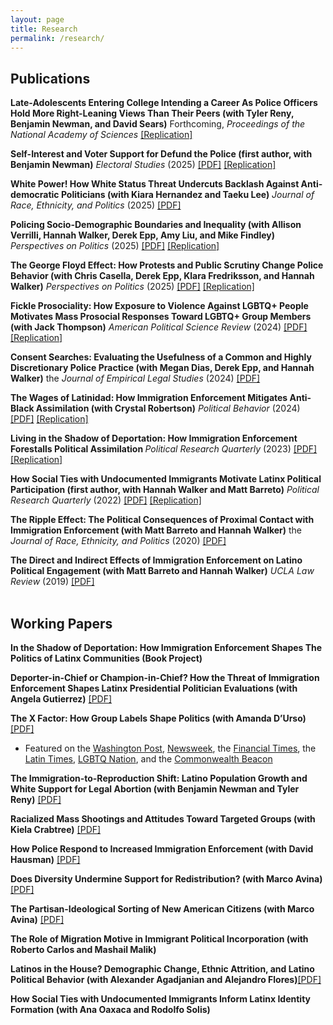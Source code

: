 ```yaml
---
layout: page
title: Research
permalink: /research/
---
```


## Publications

**Late-Adolescents Entering College Intending a Career As Police Officers Hold More Right-Leaning Views Than Their Peers (with Tyler Reny, Benjamin Newman, and David Sears)** Forthcoming, *Proceedings of the National Academy of Sciences* [[Replication]](https://osf.io/tzfb9/files/osfstorage)

**Self-Interest and Voter Support for Defund the Police (first author, with Benjamin Newman)** *Electoral Studies* (2025) [[PDF]](pdfs/pubs/dtp_fin.pdf)  [[Replication]](https://www.dropbox.com/scl/fo/4ncs5v9h4jzp0jdo61mon/AE8qMsary3gnSLiR2sQYRh4?rlkey=7udwp19n4dlzecic0j6mpbjgf&st=onhxg6il&dl=0
) 

**White Power! How White Status Threat Undercuts Backlash Against Anti-democratic Politicians (with Kiara Hernandez and Taeku Lee)** *Journal of Race, Ethnicity, and Politics* (2025) [[PDF]](pdfs/pubs/j6_fin.pdf)

**Policing Socio-Demographic Boundaries and Inequality (with Allison Verrilli, Hannah Walker, Derek Epp, Amy Liu, and Mike Findley)** *Perspectives on Politics* (2025) [[PDF]](pdfs/pubs/boundaries_fin.pdf) [[Replication]](https://doi.org/10.7910/DVN/LLRHWU)

**The George Floyd Effect: How Protests and Public Scrutiny Change Police Behavior (with Chris Casella, Derek Epp, Klara Fredriksson, and Hannah Walker)** *Perspectives on Politics* (2025) [[PDF]](pdfs/pubs/gf_fin.pdf) [[Replication]](https://doi.org/10.7910/DVN/KKFQAH)

**Fickle Prosociality: How Exposure to Violence Against LGBTQ+ People Motivates Mass Prosocial Responses Toward LGBTQ+ Group Members (with Jack Thompson)** *American Political Science Review* (2024) [[PDF]](pdfs/pubs/pulseapsr.pdf) [[Replication]](https://doi.org/10.7910/DVN/PA2XXO)

**Consent Searches: Evaluating the Usefulness of a Common and Highly Discretionary Police Practice (with Megan Dias, Derek Epp, and Hannah Walker)** the *Journal of Empirical Legal Studies* (2024) [[PDF]](pdfs/pubs/consentfinal.pdf)

**The Wages of Latinidad: How Immigration Enforcement Mitigates Anti-Black Assimilation (with Crystal Robertson)** *Political Behavior* (2024) [[PDF]](pdfs/pubs/wages.pdf) [[Replication]](https://doi.org/10.7910/DVN/WG1QRH)

**Living in the Shadow of Deportation: How Immigration Enforcement Forestalls Political Assimilation ** *Political Research Quarterly* (2023) [[PDF]](pdfs/pubs/depthreat1.pdf) [[Replication]](https://www.dropbox.com/s/j362qehlr3p2an6/replication_prq.zip?dl=0)

**How Social Ties with Undocumented Immigrants Motivate Latinx Political Participation (first author, with Hannah Walker and Matt Barreto)** *Political Research Quarterly* (2022) [[PDF]](pdfs/pubs/prq_cacc.pdf) [[Replication]](https://www.dropbox.com/s/ywh8fwa9ms02nnc/replication_folder.zip?dl=0)

**The Ripple Effect: The Political Consequences of Proximal Contact with Immigration Enforcement (with Matt Barreto and Hannah Walker)** the *Journal of Race, Ethnicity, and Politics* (2020) [[PDF]](pdfs/pubs/ripple_effect.pdf)

**The Direct and Indirect Effects of Immigration Enforcement on Latino Political Engagement (with Matt Barreto and Hannah Walker)** *UCLA Law Review* (2019) [[PDF]](pdfs/pubs/enforcement_engagement.pdf)
<br> <br> 

## Working Papers

**In the Shadow of Deportation: How Immigration Enforcement Shapes The Politics of Latinx Communities (Book Project)**

**Deporter-in-Chief or Champion-in-Chief? How the Threat of Immigration Enforcement Shapes Latinx Presidential Politician Evaluations (with Angela Gutierrez)**  [[PDF]](pdfs/wps/threatprefs3.pdf)

**The X Factor: How Group Labels Shape Politics (with Amanda D'Urso)**  [[PDF]](pdfs/wps/latinx_project.pdf)

<ul>
  <li>Featured on the [Washington Post](https://www.washingtonpost.com/opinions/2024/11/01/latinx-latinos-trump-democrats/), [Newsweek](https://www.newsweek.com/latinx-latino-voters-donald-trump-1977268), the [Financial Times](https://www.ft.com/content/73a1836d-0faa-4c84-b973-554e2ca3a227), the [Latin Times](https://www.latintimes.com/use-term-latinx-democratic-politicians-costing-them-votes-new-study-claims-564359), [LGBTQ Nation](https://www.lgbtqnation.com/2024/10/latino-voters-are-more-likely-to-oppose-politicians-who-use-the-term-latinx/), and the [Commonwealth Beacon](https://commonwealthbeacon.org/politics/study-finds-use-of-gender-neutral-latinx-by-democratic-pols-is-costing-them-votes/) </li>
</ul>


**The Immigration-to-Reproduction Shift: Latino Population Growth and White Support for Legal Abortion (with Benjamin Newman and Tyler Reny)** [[PDF]](pdfs/wps/abortion.pdf)

**Racialized Mass Shootings and Attitudes Toward Targeted Groups (with Kiela Crabtree)** [[PDF]](pdfs/wps/rviolence.pdf)

**How Police Respond to Increased Immigration Enforcement (with David Hausman)** [[PDF]](pdfs/wps/immigration_policing.pdf)

**Does Diversity Undermine Support for Redistribution? (with Marco Avina)** [[PDF]](pdfs/wps/redistribution.pdf)

**The Partisan-Ideological Sorting of New American Citizens (with Marco Avina)** [[PDF]](pdfs/wps/citsorting.pdf)

**The Role of Migration Motive in Immigrant Political Incorporation (with Roberto Carlos and Mashail Malik)** 

**Latinos in the House? Demographic Change, Ethnic Attrition, and Latino Political Behavior (with Alexander Agadjanian and Alejandro Flores)**[[PDF]](pdfs/wps/ethnic_attrition.pdf) 

**How Social Ties with Undocumented Immigrants Inform Latinx Identity Formation (with Ana Oaxaca and Rodolfo Solis)**